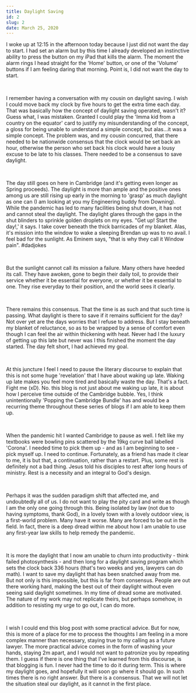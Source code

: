 ---
title: Daylight Saving
id: 2
slug: 2
date: March 25, 2020
---

I woke up at 12:15 in the afternoon today because I just did not want the day to start. I had set an alarm but by this time I already developed an instinctive ability to press the button on my iPad that kills the alarm. The moment the alarm rings I head straight for the 'Home' button, or one of the 'Volume' buttons if I am feeling daring that morning. Point is, I did not want the day to start.

<br />

I remember having a conversation with my cousin on daylight saving. I wish I could move back my clock by five hours to get the extra time each day. That was basically how the concept of daylight saving operated, wasn't it? Guess what, I was mistaken. Granted I could play the 'Imma kid from a country on the equator' card to justify my misunderstanding of the concept, a gloss for being unable to understand a simple concept, but alas...it was a simple concept. The problem was, and my cousin concurred, that there needed to be nationwide consensus that the clock would be set back an hour, otherwise the person who set back his clock would have a lousy excuse to be late to his classes. There needed to be a consensus to save daylight.

<br />

The day still goes on here in Cambridge (and it's getting even longer as Spring proceeds). The daylight is more than ample and the positive ones among us are still rising up early in the morning to 'grasp' as much daylight as one can (I am looking at you my Engineering buddy from Downing). While the pandemic has led to many facilities being shut down, it has not and cannot steal the daylight. The daylight glares through the gaps in the shut blinders to sprinkle golden droplets on my eyes. "Get up! Start the day!,' it says. I take cover beneath the thick barricades of my blanket. Alas, it's mission into the window to wake a sleeping Brendan up was to no avail. I feel bad for the sunlight. As Eminem says, "that is why they call it Window pain". #dadjokes

<br />

But the sunlight cannot call its mission a failure. Many others have heeded its call. They have awoken, gone to begin their daily toil, to provide their service whether it be essential for everyone, or whether it be essential to one. They rise everyday to their position, and the world sees it clearly.

<br />

There remains this consensus. That the time is as such and that such time is passing. What daylight is there to save if it remains sufficient for the day? Not over yet are the days worries that I refuse to address. But I stay beneath my blanket of reluctance, so as to be wrapped by a sense of comfort even though I can feel the air within thickening with heat. Never had I the luxury of getting up this late but never was I this finished the moment the day started. The day felt short, I had achieved my goal.

<br />

At this juncture I feel I need to pause the literary discourse to explain that this is not some huge 'revelation' that I have about waking up late. Waking up late makes you feel more tired and basically waste the day. That's a fact. Fight me (xD). No. this blog is not just about me waking up late, it is about how I perceive time outside of the Cambridge bubble. Yes, I think unintentionally 'Popping the Cambridge Bundle' has and would be a recurring theme throughout these series of blogs if I am able to keep them up.

<br />

When the pandemic hit I wanted Cambridge to pause as well. I felt like my textbooks were bowling pins scattered by the 19kg curve ball labelled 'Corona'. I needed time to pick them up - and as I am beginning to see - pick myself up. I need to continue. Fortunately, as a friend has made it clear to me, it is but that, a continuation, rather than a restart. Plus, some rest is definitely not a bad thing. Jesus told his disciples to rest after long hours of ministry. Rest is a necessity and an integral to God's design.

<br />

Perhaps it was the sudden paradigm shift that affected me, and undoubtedly all of us. I do not want to play the pity card and write as though I am the only one going through this. Being isolated by law (not due to having symptoms, thank God), in a lovely town with a lovely outdoor view, is a first-world problem. Many have it worse. Many are forced to be out in the field. In fact, there is a deep dread within me about how I am unable to use any first-year law skills to help remedy the pandemic.

<br />

It is more the daylight that I now am unable to churn into productivity - think failed photosynthesis - and then long for a daylight saving program which sets the clock back 336 hours (that's two weeks and yes, lawyers can do math). I want to save my daylight that has been snatched away from me. But not only is this impossible, but this is far from consensus. People are out there working hard, making the best out of their daylight without even seeing said daylight sometimes. In my time of dread some are motivated. The nature of my work may not replicate theirs, but perhaps somehow, in addition to resisting my urge to go out, I can do more.

<br />

I wish I could end this blog post with some practical advice. But for now, this is more of a place for me to process the thoughts I am feeling in a more complex manner than necessary, staying true to my calling as a future lawyer. The more practical advice comes in the form of washing your hands, staying 2m apart, and I would not want to patronize you by repeating them. I guess if there is one thing that I've learned from this discourse, is that blogging is fun. I never had the time to do it during term. This is where my daylight goes, and hopefully it will soon go where it should go. In such times there is no right answer. But there is a consensus. That we will not let the situation steal our daylight, as it cannot in the first place.
